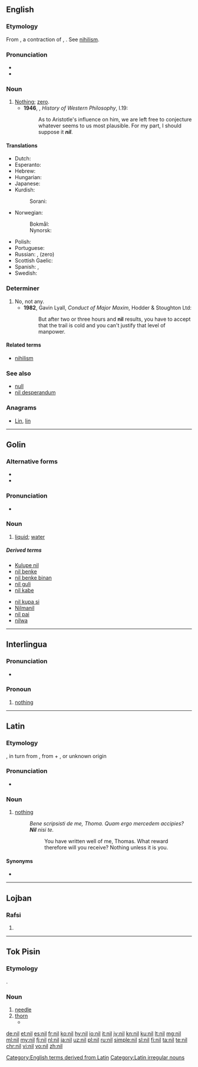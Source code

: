 {{also|Nil|níl|Níl|Nîl|-nil-|ni-l|NIL}}
==English==

===Etymology===
From {{etyl|la|en}} {{m|la|nil}}, a contraction of {{m|la|nihil}}, {{m|la|nihilum||nothing}}. See [[nihilism]].

===Pronunciation===
* {{IPA|/nɪl/|lang=en}}
* {{rhymes|ɪl|lang=en}}

===Noun===
{{en-noun|-|nils}}

# [[nothing|Nothing]]; [[zero]].
#* '''1946''', {{w|Bertrand Russell}}, ''History of Western Philosophy'', I.19:
#*: As to Aristotle's influence on him, we are left free to conjecture whatever seems to us most plausible. For my part, I should suppose it '''''nil'''''.

====Translations====
{{trans-top|nothing}}
* Dutch: {{t+|nl|nul}}
* Esperanto: {{t+|eo|nenio}}
* Hebrew: {{t+|he|כלום|tr=kloom|sc=Hebr}}
* Hungarian: {{t+|hu|null}}
* Japanese: {{t|ja|ニル|tr=niru|sc=Jpan}}
* Kurdish:
*: Sorani: {{t+|ku|هیچ|sc=ku-Arab}}
{{trans-mid}}
* Norwegian: 
*: Bokmål: {{t+|nb|null}}
*: Nynorsk: {{t|nn|null}}
* Polish: {{t+|pl|zero}}
* Portuguese: {{t+|pt|nada|m}}
* Russian: {{t+|ru|ничто́|n}}, {{t+|ru|ноль|m}} (zero)
* Scottish Gaelic: {{t|gd|neoni|m|f}}
* Spanish: {{t+|es|nada}}, {{t+|es|cero}}
* Swedish: {{t+|sv|noll}}
{{trans-bottom}}

===Determiner===
{{en-det}}

# No, not any.
#* '''1982''', Gavin Lyall, ''Conduct of Major Maxim'', Hodder & Stoughton Ltd:
#*: But after two or three hours and '''nil''' results, you have to accept that the trail is cold and you can't justify that level of manpower.

====Related terms====
* [[nihilism]]

===See also===
* [[null]]
* [[nil desperandum]]

===Anagrams===
* [[Lin#English|Lin]], [[lin#English|lin]]

[[Category:English terms derived from Latin]]

----

==Golin==

===Alternative forms===
* {{m|gvf|nl}}
* {{m|gvf|nĺ}}

===Pronunciation===
* {{IPA|[nɨ̆ĺ]|[nĺ]|[˩˧nɨ̆l]|lang=gvf}}

===Noun===
{{head|gvf|noun}}

# [[liquid]]; [[water]]
#: {{ux|gvf|Na '''nil''' ne dugudige.|translation=I swallowed water.}}

=====Derived terms=====
{{der-top}}
* [[Kulupe nil]]
* [[nil benke]]
* [[nil benke binan]]
* [[nil guli]]
* [[nil kabe]]
{{der-mid}}
* [[nil kupa si]]
* [[Nilmanil]]
* [[nil pai]]
* [[nilwa]]
{{der-bottom}}

----

==Interlingua==

===Pronunciation===
* {{IPA|/nil/|lang=ia}}

===Pronoun===
{{head|ia|pronoun|indefinite}}

# [[nothing]]

----

==Latin==

===Etymology===
{{clipping|nihil|lang=la}}, in turn from {{m|la|nihilum}}, from {{m|la|ne-||not}} + {{m|la|hilum||a hilum; a trifle, a bagatelle}}, or unknown origin

===Pronunciation===
* {{a|Classical}} {{IPA|/niːl/|lang=la}}

===Noun===
{{head|la|noun|head=nīl|[[indeclinable]]}}

# {{label|la|chiefly|poetic}} [[nothing]]
#: ''Bene scripsisti de me, Thoma. Quam ergo mercedem accipies? '''Nil''' nisi te.''
#:: You have written well of me, Thomas. What reward therefore will you receive? Nothing unless it is you.

====Synonyms====
* {{l|la|nihil}}

[[Category:Latin irregular nouns]]

----

==Lojban==

===Rafsi===
{{jbo-rafsi}}

# {{jbo-rafsi of|ni}}

----

==Tok Pisin==

===Etymology===
{{etyl|en|tpi}} {{m|en|needle}}.

===Noun===
{{head|tpi|noun}}

# [[needle]]
# [[thorn]]
#* {{tpi-cite-bible|Gen|3|18|Ol rop i gat '''nil''' na ol gras nogut bai i kamap na karamapim gaden bilong yu.}}

{{LDL|tpi}}

[[de:nil]]
[[et:nil]]
[[es:nil]]
[[fr:nil]]
[[ko:nil]]
[[hy:nil]]
[[io:nil]]
[[it:nil]]
[[jv:nil]]
[[kn:nil]]
[[ku:nil]]
[[lt:nil]]
[[mg:nil]]
[[ml:nil]]
[[my:nil]]
[[fj:nil]]
[[nl:nil]]
[[ja:nil]]
[[uz:nil]]
[[pl:nil]]
[[ru:nil]]
[[simple:nil]]
[[sl:nil]]
[[fi:nil]]
[[ta:nil]]
[[te:nil]]
[[chr:nil]]
[[vi:nil]]
[[vo:nil]]
[[zh:nil]]